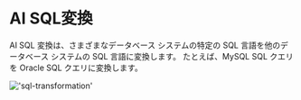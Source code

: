 # AI SQL変換

AI SQL 変換は、さまざまなデータベース システムの特定の SQL 言語を他のデータベース システムの SQL 言語に変換します。
たとえば、MySQL SQL クエリを Oracle SQL クエリに変換します。

!['sql-transformation'](/image/AI-image/sql-transformation.gif)